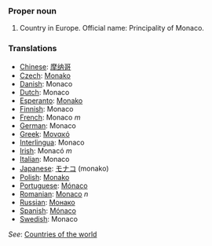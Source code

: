 ===Proper noun===

# Country in Europe. Official name: Principality of Monaco.
===Translations===
*[[Chinese]]: [[摩纳哥]]
*[[Czech]]: [[Monako]]
*[[Danish]]: Monaco
*[[Dutch]]: Monaco
*[[Esperanto]]: [[Monako]]
*[[Finnish]]: Monaco
*[[French]]: Monaco ''m''
*[[German]]: Monaco
*[[Greek]]: [[Μονακό]]
*[[Interlingua]]: Monaco
*[[Irish]]: Monacó ''m''
*[[Italian]]: Monaco
*[[Japanese]]: [[モナコ]] (monako)
*[[Polish]]: [[Monako]]
*[[Portuguese]]: [[Mónaco]]
*[[Romanian]]: [[Monaco]] ''n''
*[[Russian]]: [[Монако]]
*[[Spanish]]: [[Mónaco]]
*[[Swedish]]: Monaco

''See'': [[Countries of the world]]